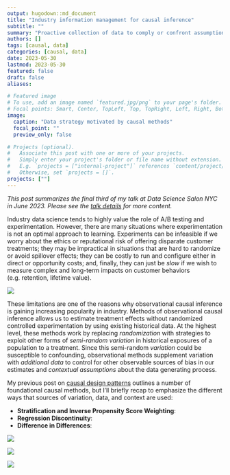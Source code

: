 ```yaml
---
output: hugodown::md_document
title: "Industry information management for causal inference"
subtitle: ""
summary: "Proactive collection of data to comply or confront assumptions"
authors: []
tags: [causal, data]
categories: [causal, data]
date: 2023-05-30
lastmod: 2023-05-30
featured: false
draft: false
aliases:

# Featured image
# To use, add an image named `featured.jpg/png` to your page's folder.
# Focal points: Smart, Center, TopLeft, Top, TopRight, Left, Right, BottomLeft, Bottom, BottomRight.
image:
  caption: "Data strategy motivated by causal methods"
  focal_point: ""
  preview_only: false

# Projects (optional).
#   Associate this post with one or more of your projects.
#   Simply enter your project's folder or file name without extension.
#   E.g. `projects = ["internal-project"]` references `content/project/deep-learning/index.md`.
#   Otherwise, set `projects = []`.
projects: [""]
---
```


*This post summarizes the final third of my talk at Data Science Salon NYC in June 2023. Please see the [talk details](/talk/causal-design-patterns) for more content.*

Industry data science tends to highly value the role of A/B testing and experimentation. However, there are many situations where experimentation is not an optimal approach to learning. Experiments can be infeasible if we worry about the ethics or reputational risk of offering disparate customer treatments; they may be impractical in situations that are hard to randomize or avoid spillover effects; they can be costly to run and configure either in direct or opportunity costs; and, finally, they can just be *slow* if we wish to measure complex and long-term impacts on customer behaviors (e.g. retention, lifetime value).

![](why-not-experiment.png)

These limitations are one of the reasons why observational causal inference is gaining increasing popularity in industry. Methods of observational causal inference allows us to estimate treatment effects without randomized controlled experimentation by using existing historical data. At the highest level, these methods work by replacing *randomization* with strategies to exploit other forms of *semi-random variation* in historical exposures of a population to a treatment. Since this semi-random *variation* could be susceptible to confounding, observational methods supplement variation with *additional data* to control for other observable sources of bias in our estimates and *contextual assumptions* about the data generating process. 

My previous post on [causal design patterns](/post/causal-design-patterns) outlines a number of foundational causal methods, but I'll briefly recap to emphasize the different ways that sources of variation, data, and context are used:

- **Stratification and Inverse Propensity Score Weighting**:
- **Regression Discontinuity**:
- **Difference in Differences**:

![](patterns-and-variation.png)


![](industry-advantages.png)



![](featured.png)



